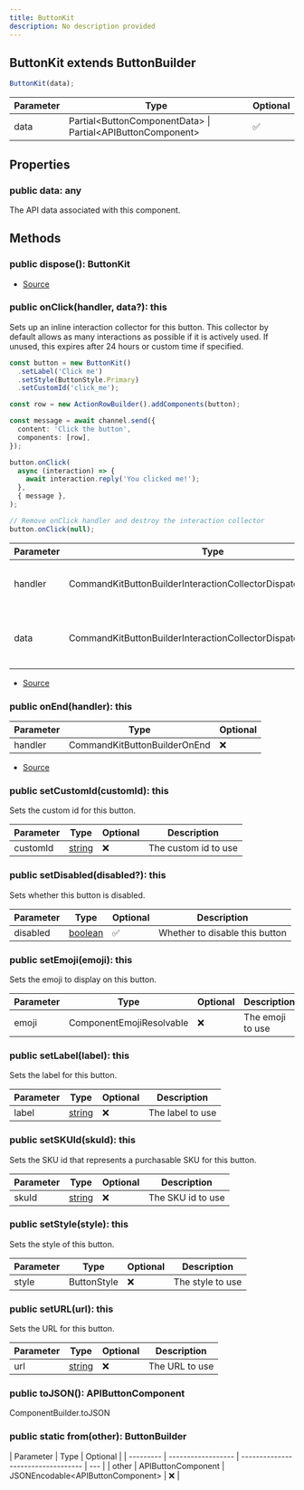 ```yaml
---
title: ButtonKit
description: No description provided
---
```


## ButtonKit extends ButtonBuilder

```typescript
ButtonKit(data);
```

| Parameter | Type                                                          | Optional |
| --------- | ------------------------------------------------------------- | -------- |
| data      | Partial\<ButtonComponentData> \| Partial\<APIButtonComponent> | ✅       |

## Properties

### public data: any

The API data associated with this component.

## Methods

### public dispose(): ButtonKit

- [Source](https://github.com/underctrl-io/commandkit/blob/4bec6eb15c6d8d01a8ef971868bc7d589a20269e/packages/commandkit/src/components/ButtonKit.ts#L165)

### public onClick(handler, data?): this

Sets up an inline interaction collector for this button. This collector by default allows as many interactions as possible if it is actively used.
If unused, this expires after 24 hours or custom time if specified.

```ts
const button = new ButtonKit()
  .setLabel('Click me')
  .setStyle(ButtonStyle.Primary)
  .setCustomId('click_me');

const row = new ActionRowBuilder().addComponents(button);

const message = await channel.send({
  content: 'Click the button',
  components: [row],
});

button.onClick(
  async (interaction) => {
    await interaction.reply('You clicked me!');
  },
  { message },
);

// Remove onClick handler and destroy the interaction collector
button.onClick(null);
```

| Parameter | Type                                                           | Optional | Description                                           |
| --------- | -------------------------------------------------------------- | -------- | ----------------------------------------------------- |
| handler   | CommandKitButtonBuilderInteractionCollectorDispatch            | ❌       | The handler to run when the button is clicked         |
| data      | CommandKitButtonBuilderInteractionCollectorDispatchContextData | ✅       | The context data to use for the interaction collector |

- [Source](https://github.com/underctrl-io/commandkit/blob/4bec6eb15c6d8d01a8ef971868bc7d589a20269e/packages/commandkit/src/components/ButtonKit.ts#L74)

### public onEnd(handler): this

| Parameter | Type                         | Optional |
| --------- | ---------------------------- | -------- |
| handler   | CommandKitButtonBuilderOnEnd | ❌       |

- [Source](https://github.com/underctrl-io/commandkit/blob/4bec6eb15c6d8d01a8ef971868bc7d589a20269e/packages/commandkit/src/components/ButtonKit.ts#L98)

### public setCustomId(customId): this

Sets the custom id for this button.

| Parameter | Type                                                                                              | Optional | Description          |
| --------- | ------------------------------------------------------------------------------------------------- | -------- | -------------------- |
| customId  | [string](https://developer.mozilla.org/en-US/docs/Web/JavaScript/Reference/Global_Objects/String) | ❌       | The custom id to use |

### public setDisabled(disabled?): this

Sets whether this button is disabled.

| Parameter | Type                                                                                                | Optional | Description                    |
| --------- | --------------------------------------------------------------------------------------------------- | -------- | ------------------------------ |
| disabled  | [boolean](https://developer.mozilla.org/en-US/docs/Web/JavaScript/Reference/Global_Objects/Boolean) | ✅       | Whether to disable this button |

### public setEmoji(emoji): this

Sets the emoji to display on this button.

| Parameter | Type                     | Optional | Description      |
| --------- | ------------------------ | -------- | ---------------- |
| emoji     | ComponentEmojiResolvable | ❌       | The emoji to use |

### public setLabel(label): this

Sets the label for this button.

| Parameter | Type                                                                                              | Optional | Description      |
| --------- | ------------------------------------------------------------------------------------------------- | -------- | ---------------- |
| label     | [string](https://developer.mozilla.org/en-US/docs/Web/JavaScript/Reference/Global_Objects/String) | ❌       | The label to use |

### public setSKUId(skuId): this

Sets the SKU id that represents a purchasable SKU for this button.

| Parameter | Type                                                                                              | Optional | Description       |
| --------- | ------------------------------------------------------------------------------------------------- | -------- | ----------------- |
| skuId     | [string](https://developer.mozilla.org/en-US/docs/Web/JavaScript/Reference/Global_Objects/String) | ❌       | The SKU id to use |

### public setStyle(style): this

Sets the style of this button.

| Parameter | Type        | Optional | Description      |
| --------- | ----------- | -------- | ---------------- |
| style     | ButtonStyle | ❌       | The style to use |

### public setURL(url): this

Sets the URL for this button.

| Parameter | Type                                                                                              | Optional | Description    |
| --------- | ------------------------------------------------------------------------------------------------- | -------- | -------------- |
| url       | [string](https://developer.mozilla.org/en-US/docs/Web/JavaScript/Reference/Global_Objects/String) | ❌       | The URL to use |

### public toJSON(): APIButtonComponent

ComponentBuilder.toJSON

### public static from(other): ButtonBuilder

| Parameter | Type               | Optional                           |
| --------- | ------------------ | ---------------------------------- | --- |
| other     | APIButtonComponent | JSONEncodable\<APIButtonComponent> | ❌  |
